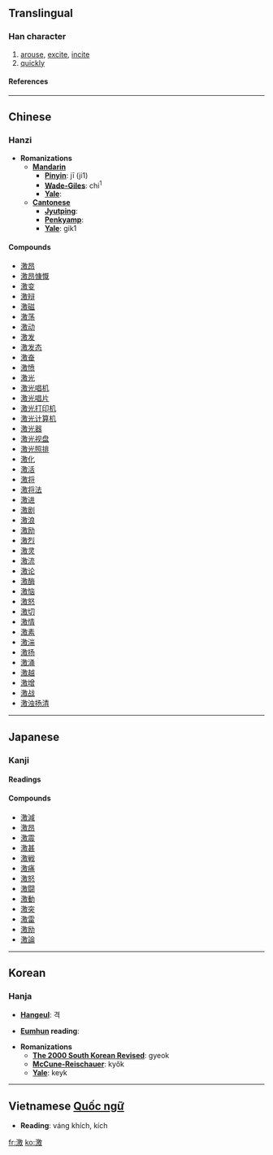 ==Translingual==
===Han character===
{{Han char|rn=85|rad=水|as=13|sn=16|four=3814<sub>0</sub>|canj=水竹尸大 (EHSK)}}
# [[arouse]], [[excite]], [[incite]]
# [[quickly]]
====References====
{{Han ref|kx=0654.170|dkj=18438|dj=1064.140|hdz=31760.040|uh=6FC0|ud=28608|bh=BF45|bd=48965}}
----

==Chinese==
===Hanzi===


* '''Romanizations'''
** '''[[Mandarin]]'''
*** '''[[Pinyin]]''': jī (ji1)
*** '''[[Wade-Giles]]''': chi<sup>1</sup>
*** '''[[Yale]]''': 
** '''[[Cantonese]]'''
*** '''[[Jyutping]]''':
*** '''[[Penkyamp]]''': 
*** '''[[Yale]]''': gik1

====Compounds====
*[[激昂]]
*[[激昂慷慨]]
*[[激变]]
*[[激辩]]
*[[激磁]]
*[[激荡]]
*[[激动]]
*[[激发]]
*[[激发态]]
*[[激奋]]
*[[激愤]]
*[[激光]]
*[[激光唱机]]
*[[激光唱片]]
*[[激光打印机]]
*[[激光计算机]]
*[[激光器]]
*[[激光视盘]]
*[[激光照排]]
*[[激化]]
*[[激活]]
*[[激将]]
*[[激将法]]
*[[激进]]
*[[激剧]]
*[[激浪]]
*[[激励]]
*[[激烈]]
*[[激灵]]
*[[激流]]
*[[激论]]
*[[激酶]]
*[[激恼]]
*[[激怒]]
*[[激切]]
*[[激情]]
*[[激素]]
*[[激湍]]
*[[激扬]]
*[[激涌]]
*[[激越]]
*[[激增]]
*[[激战]]
*[[激浊扬清]]
----

==Japanese==
===Kanji===


{{ja-kanji|grade=|rs=水13}}
====Readings====
{{ja-readings|on=[[げき]] (geki), [[けき]] (keki)|kun=[[はげしい]] (hageshii), [[はげしく]] (hageshiku), [[はげます]] (hagemasu)}}

====Compounds====
*[[激減]]
*[[激昂]]
*[[激震]]
*[[激甚]]
*[[激戦]]
*[[激痛]]
*[[激怒]]
*[[激闘]]
*[[激動]]
*[[激突]]
*[[激雷]]
*[[激励]]
*[[激論]]
 
----

==Korean==
===Hanja===

* '''[[Hangeul]]''': 격

* '''[[Eumhun]] reading''': 

* '''Romanizations'''
** '''[[The 2000 South Korean Revised Romanization|The 2000 South Korean Revised]]''': gyeok
** '''[[McCune-Reischauer]]''': kyŏk
** '''[[Yale]]''': keyk
----

== Vietnamese [[Quốc ngữ]] ==

* '''Reading''': váng khích, kích





[[fr:激]]
[[ko:激]]